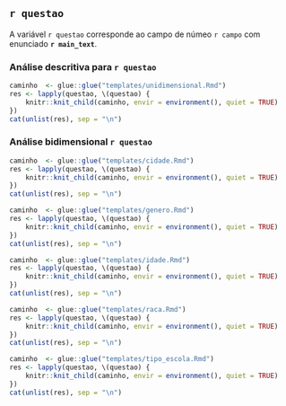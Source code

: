 
## `r questao`

A variável `r questao` corresponde ao campo de númeo `r campo` com enunciado **`r main_text`**.


### Análise descritiva para `r questao`

```r
caminho  <- glue::glue("templates/unidimensional.Rmd")
res <- lapply(questao, \(questao) {
    knitr::knit_child(caminho, envir = environment(), quiet = TRUE)
})
cat(unlist(res), sep = "\n")

```

\cleardoublepage

### Análise bidimensional `r questao`

```r
caminho  <- glue::glue("templates/cidade.Rmd")
res <- lapply(questao, \(questao) {
    knitr::knit_child(caminho, envir = environment(), quiet = TRUE)
})
cat(unlist(res), sep = "\n")

```

\cleardoublepage

```r
caminho  <- glue::glue("templates/genero.Rmd")
res <- lapply(questao, \(questao) {
    knitr::knit_child(caminho, envir = environment(), quiet = TRUE)
})
cat(unlist(res), sep = "\n")

```

\cleardoublepage


```r
caminho  <- glue::glue("templates/idade.Rmd")
res <- lapply(questao, \(questao) {
    knitr::knit_child(caminho, envir = environment(), quiet = TRUE)
})
cat(unlist(res), sep = "\n")

```

\cleardoublepage


```r
caminho  <- glue::glue("templates/raca.Rmd")
res <- lapply(questao, \(questao) {
    knitr::knit_child(caminho, envir = environment(), quiet = TRUE)
})
cat(unlist(res), sep = "\n")

```

\cleardoublepage


```r
caminho  <- glue::glue("templates/tipo_escola.Rmd")
res <- lapply(questao, \(questao) {
    knitr::knit_child(caminho, envir = environment(), quiet = TRUE)
})
cat(unlist(res), sep = "\n")

```

\cleardoublepage
